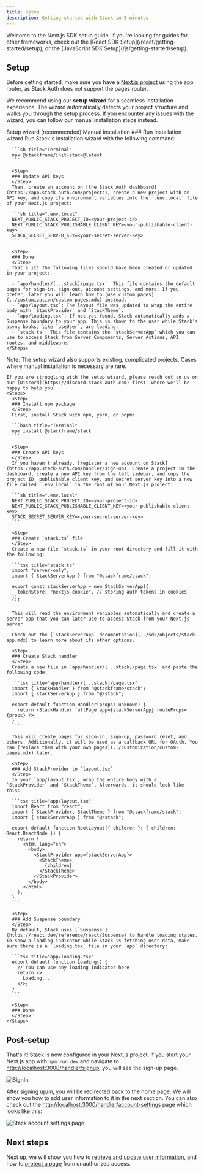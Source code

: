```yaml
---
title: setup
description: Getting started with Stack in 5 minutes
---
```



<Info>
Welcome to the Next.js SDK setup guide. If you're looking for guides for other frameworks, check out the [React SDK Setup](/react/getting-started/setup), or the [JavaScript SDK Setup](/js/getting-started/setup).
</Info>

## Setup

Before getting started, make sure you have a [Next.js project](https://nextjs.org/docs/getting-started/installation) using the app router, as Stack Auth does not support the pages router.

We recommend using our **setup wizard** for a seamless installation experience. The wizard automatically detects your project structure and walks you through the setup process. If you encounter any issues with the wizard, you can follow our manual installation steps instead.

<Tabs defaultValue="wizard">
  <TabsList>
    <TabsTrigger value="wizard">Setup wizard (recommended)</TabsTrigger>
    <TabsTrigger value="manual">Manual installation</TabsTrigger>
  </TabsList>
  
  <TabsContent value="wizard">
    <Steps>
      <Step>
      ### Run installation wizard
      </Step>
      Run Stack's installation wizard with the following command:

      ```sh title="Terminal"
      npx @stackframe/init-stack@latest
      ```

      <Step>
      ### Update API keys
      </Step>
      Then, create an account on [the Stack Auth dashboard](https://app.stack-auth.com/projects), create a new project with an API key, and copy its environment variables into the `.env.local` file of your Next.js project:

      ```sh title=".env.local"
      NEXT_PUBLIC_STACK_PROJECT_ID=<your-project-id>
      NEXT_PUBLIC_STACK_PUBLISHABLE_CLIENT_KEY=<your-publishable-client-key>
      STACK_SECRET_SERVER_KEY=<your-secret-server-key>
      ```

      <Step>
      ### Done!
      </Step>
      That's it! The following files should have been created or updated in your project:

      - `app/handler/[...stack]/page.tsx`: This file contains the default pages for sign-in, sign-out, account settings, and more. If you prefer, later you will learn how to [use custom pages](../customization/custom-pages.mdx) instead.
      - `app/layout.tsx`: The layout file was updated to wrap the entire body with `StackProvider` and `StackTheme`.
      - `app/loading.tsx`: If not yet found, Stack automatically adds a Suspense boundary to your app. This is shown to the user while Stack's async hooks, like `useUser`, are loading.
      - `stack.ts`: This file contains the `stackServerApp` which you can use to access Stack from Server Components, Server Actions, API routes, and middleware.
    </Steps>
  </TabsContent>
  
  <TabsContent value="manual">
    <Info>
      Note: The setup wizard also supports existing, complicated projects. Cases where manual installation is necessary are rare.
    </Info>

    If you are struggling with the setup wizard, please reach out to us on our [Discord](https://discord.stack-auth.com) first, where we'll be happy to help you.
    <Steps>
      <Step>
      ### Install npm package
      </Step>
      First, install Stack with npm, yarn, or pnpm:

      ```bash title="Terminal"
      npm install @stackframe/stack
      ```

      <Step>
      ### Create API keys
      </Step>
      If you haven't already, [register a new account on Stack](https://app.stack-auth.com/handler/sign-up). Create a project in the dashboard, create a new API key from the left sidebar, and copy the project ID, publishable client key, and secret server key into a new file called `.env.local` in the root of your Next.js project:

      ```sh title=".env.local"
      NEXT_PUBLIC_STACK_PROJECT_ID=<your-project-id>
      NEXT_PUBLIC_STACK_PUBLISHABLE_CLIENT_KEY=<your-publishable-client-key>
      STACK_SECRET_SERVER_KEY=<your-secret-server-key>
      ```

      <Step>
      ### Create `stack.ts` file
      </Step>
      Create a new file `stack.ts` in your root directory and fill it with the following:
      
      ```tsx title="stack.ts"
      import "server-only";
      import { StackServerApp } from "@stackframe/stack";

      export const stackServerApp = new StackServerApp({
        tokenStore: "nextjs-cookie", // storing auth tokens in cookies
      });
      ```
    
      This will read the environment variables automatically and create a server app that you can later use to access Stack from your Next.js server.
      
      Check out the [`StackServerApp` documentation](../sdk/objects/stack-app.mdx) to learn more about its other options.

      <Step>
      ### Create Stack handler 
      </Step>
      Create a new file in `app/handler/[...stack]/page.tsx` and paste the following code: 

      ```tsx title="app/handler/[...stack]/page.tsx"
      import { StackHandler } from "@stackframe/stack";
      import { stackServerApp } from "@/stack";

      export default function Handler(props: unknown) {
        return <StackHandler fullPage app={stackServerApp} routeProps={props} />;
      }
      ```

      This will create pages for sign-in, sign-up, password reset, and others. Additionally, it will be used as a callback URL for OAuth. You can [replace them with your own pages](../customization/custom-pages.mdx) later.

      <Step>
      ### Add StackProvider to `layout.tsx`
      </Step>
      In your `app/layout.tsx`, wrap the entire body with a `StackProvider` and `StackTheme`. Afterwards, it should look like this:

      ```tsx title="app/layout.tsx"
      import React from "react";
      import { StackProvider, StackTheme } from "@stackframe/stack";
      import { stackServerApp } from "@/stack";

      export default function RootLayout({ children }: { children: React.ReactNode }) {
        return (
          <html lang="en">
            <body>
              <StackProvider app={stackServerApp}>
                <StackTheme>
                  {children}
                </StackTheme>
              </StackProvider>
            </body>
          </html>
        );
      }
      ```
      
      <Step>
      ### Add Suspense boundary
      </Step>
      By default, Stack uses [`Suspense`](https://react.dev/reference/react/Suspense) to handle loading states. To show a loading indicator while Stack is fetching user data, make sure there is a `loading.tsx` file in your `app` directory:

      ```tsx title="app/loading.tsx"
      export default function Loading() {
        // You can use any loading indicator here
        return <>
          Loading...
        </>;
      }
      ```

      <Step>
      ### Done!
      </Step>
    </Steps>
  </TabsContent>
</Tabs>

## Post-setup

That's it! Stack is now configured in your Next.js project. If you start your Next.js app with `npm run dev` and navigate to [http://localhost:3000/handler/signup](http://localhost:3000/handler/sign-up), you will see the sign-up page.

<div className="stack-white-image-showcase stack-350h">
  <img src="../imgs/sign-in.png" alt="SignIn" />
</div>

After signing up/in, you will be redirected back to the home page. We will show you how to add user information to it in the next section. You can also check out the [http://localhost:3000/handler/account-settings](http://localhost:3000/handler/account-settings) page which looks like this:

![Stack account settings page](../imgs/account-settings.png)


## Next steps

Next up, we will show you how to [retrieve and update user information](./users.mdx), and how to [protect a page](./users.mdx#protecting-a-page) from unauthorized access.

